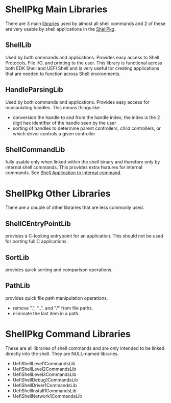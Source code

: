 
= ShellPkg Main Libraries =
There are 3 main [[EDK2 Libraries|libraries]] used by almost all shell commands and 2 of these are very usable by shell applications in the [[ShellPkg]].

==ShellLib ==
Used by both commands and applications.  Provides easy access to Shell Protocols, File I/O, and printing to the user.
This library is functional across both EDK Shell and UEFI Shell and is very useful tor creating applications that are needed to function across Shell environments.

==HandleParsingLib ==
Used by both commands and applications.  Provides easy access for manipulating handles.  This means things like 
*conversion the handle to and from the handle index; the index is the 2 digit hex identifier of the handle seen by the user
*sorting of handles to determine parent controllers, child controllers, or which driver controls a given controller

==ShellCommandLib ==
fully usable only when linked within the shell binary and therefore only by internal shell commands.  This provides extra features for internal commands.  See [[Shell Application to internal command]].

= ShellPkg Other Libraries =
There are a couple of other libraries that are less commonly used.

==ShellCEntryPointLib ==
provides a C-looking entrypoint for an application.  This should not be used for porting full C applications.

==SortLib ==
provides quick sorting and comparison operations.

==PathLib==
provides quick file path manipulation operations.
*remove ".", "..", and "/" from file paths.
*eliminate the last item in a path.

= ShellPkg Command Libraries =
These are all libraries of shell commands and are only intended to be linked directly into the shell.  They are NULL-named libraries.
*UefiShellLevel1CommandsLib
*UefiShellLevel2CommandsLib
*UefiShellLevel3CommandsLib
*UefiShellDebug1CommandsLib
*UefiShellDriver1CommandsLib
*UefiShellInstall1CommandsLib
*UefiShellNetwork1CommandsLib